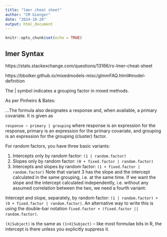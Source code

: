 ```yaml
---
title: "lmer cheat sheet"
author: "CM Gienger"
date: "2024-10-20"
output: html_document
---
```


```r
knitr::opts_chunk$set(echo = TRUE)
```

## lmer Syntax

https://stats.stackexchange.com/questions/13166/rs-lmer-cheat-sheet

https://bbolker.github.io/mixedmodels-misc/glmmFAQ.html#model-definition

The | symbol indicates a grouping factor in mixed methods.

As per Pinheiro & Bates:

...The formula also designates a response and, when available, a primary covariate. It is given as

`response ~ primary | grouping`
where response is an expression for the response, primary is an expression for the primary covariate, and grouping is an expression for the grouping (cluster) factor.

For random factors, you have three basic variants:

1. Intercepts only by random factor: `(1 | random.factor)`
2. Slopes only by random factor: `(0 + fixed.factor | random.factor)`
3. Intercepts and slopes by random factor: `(1 + fixed.factor | random.factor)`
Note that variant 3 has the slope and the intercept calculated in the same grouping, i.e. at the same time. If we want the slope and the intercept calculated independently, i.e. without any assumed correlation between the two, we need a fourth variant:

Intercept and slope, separately, by random factor: `(1 | random.factor) + (0 + fixed.factor | random.factor)`. An alternative way to write this is using the double-bar notation `fixed.factor + (fixed.factor || random.factor)`.

`(X|Subject)` is the same as `(1+X|Subject)` -- like most formulae bits in R, the intercept is there unless you explicitly suppress it.